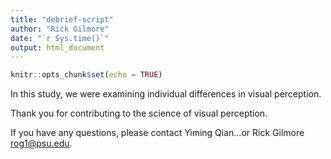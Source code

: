 ```yaml
---
title: "debrief-script"
author: "Rick Gilmore"
date: "`r Sys.time()`"
output: html_document
---
```


```r
knitr::opts_chunk$set(echo = TRUE)
```

In this study, we were examining individual differences in visual perception.

Thank you for contributing to the science of visual perception.

If you have any questions, please contact Yiming Qian...or Rick Gilmore <rog1@psu.edu>.
